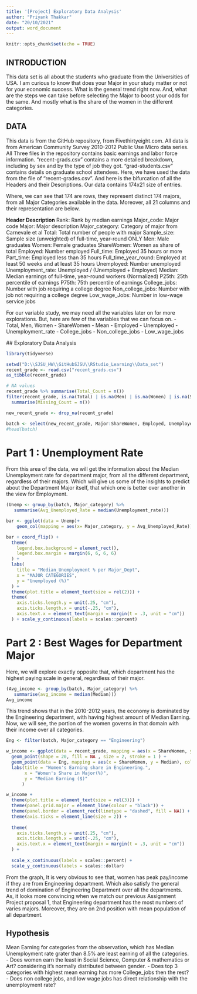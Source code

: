 ```yaml
---
title: '[Project] Exploratory Data Analysis'
author: "Priyank Thakkar"
date: "20/10/2021"
output: word_document
---
```


```r
knitr::opts_chunk$set(echo = TRUE)
```

## INTRODUCTION

This data set is all about the students who graduate from the Universities of USA. I am curious to know that does your Major in your study matter or not for your economic success. What is the general trend right now. And, what are the steps we can take before selecting the Major to boost your odds for the same. And mostly what is the share of the women in the different categories. 

## DATA 

This data is from the GitHub repository, from Fivethirtyeight.com.  All data is from American Community Survey 2010-2012 Public Use Micro data series. All Three files in the repository contains basic earnings and labor force information. “recent-grads.csv” contains a more detailed breakdown, including by sex and by the type of job they got. “grad-students.csv” contains details on graduate school attendees. 
Here, we have used the data from the file of “recent-grades.csv”. And here is the bifurcation of all the Headers and their Descriptions. Our data contains 174x21 size of entries.

Where, we can see that 174 are rows, they represent distinct 174 majors, from all Major Categories available in the data. Moreover, all 21 columns and their representation are below.

**Header**		          **Description** 
Rank:                   Rank by median earnings
Major_code:             Major code
Major:                  Major description
Major_category:         Category of major from Carnevale et al
Total:                  Total number of people with major
Sample_size:            Sample size (unweighted) of full-time, year-round ONLY 
Men:                    Male graduates
Women:                  Female graduates
ShareWomen:             Women as share of total
Employed:               Number employed
Full_time:              Employed 35 hours or more
Part_time:              Employed less than 35 hours
Full_time_year_round:   Employed at least 50 weeks and at least 35 hours
Unemployed:             Number unemployed 
Unemployment_rate:      Unemployed / (Unemployed + Employed)
Median:                 Median earnings of full-time, year-round workers (Normalized)
P25th:                  25th percentile of earnings
P75th:                  75th percentile of earnings
College_jobs:           Number with job requiring a college degree
Non_college_jobs:       Number with job not requiring a college degree
Low_wage_Jobs:          Number in low-wage service jobs



For our variable study, we may need all the variables later on for more explorations. But, here are few of the variables that we can focus on.
 - Total, Men, Women
 - ShareWomen
 - Mean 
 - Employed
 - Unemployed
 - Unemployment_rate
 - College_jobs
 - Non_college_jobs
 - Low_wage_jobs
 
 ## Exploratory Data Analysis

```r
library(tidyverse)

setwd("D:\\SJSU_HW\\GitHubSJSU\\RStudio_Learning\\Data_set")
recent_grade <- read.csv("recent_grads.csv")
as_tibble(recent_grade)
```

```r
# NA values
recent_grade %>% summarise(Total_Count = n())
filter(recent_grade, is.na(Total) | is.na(Men) | is.na(Women) | is.na(ShareWomen)) %>%
  summarise(Missing_Count = n())

new_recent_grade <- drop_na(recent_grade)

batch <- select(new_recent_grade, Major:ShareWomen, Employed, Unemployed,Unemployment_rate, Median, College_jobs, Non_college_jobs, Low_wage_jobs)
#head(batch)
```
# Part 1 : Unemployment Rate
From this area of the data, we will get the information about the Median Unemployment rate for department major, from all the different department, regardless of their majors. Which will give us some of the insights to predict about the Department Major itself, that which one is better over another in the view for Employment. 


```r
(Unemp <- group_by(batch, Major_category) %>%
   summarise(Avg_Unemployed_Rate = median(Unemployment_rate)))
```
```r

bar <- ggplot(data = Unemp)+
    geom_col(mapping = aes(x= Major_category, y = Avg_Unemployed_Rate))

bar + coord_flip() + 
  theme(
    legend.box.background = element_rect(),
    legend.box.margin = margin(6, 6, 6, 6)
  ) + 
  labs(
    title = "Median_Unemployment % per Major_Dept",
    x = "MAJOR CATEGORIES",
    y = "Unemployed (%)"
  ) +
  theme(plot.title = element_text(size = rel(2))) +
  theme(
    axis.ticks.length.y = unit(.25, "cm"),
    axis.ticks.length.x = unit(-.25, "cm"),
    axis.text.x = element_text(margin = margin(t = .3, unit = "cm"))
  ) + scale_y_continuous(labels = scales::percent)

```
# Part 2 : Best Wages for Department Major
Here, we will explore exactly opposite that, which department has the highest paying scale in general, regardless of their major. 
```r
(Avg_income <- group_by(batch, Major_category) %>% 
   summarise(avg_income = median(Median)))
Avg_income
```
This trend shows that in the 2010-2012 years, the economy is dominated by the Engineering department, with having highest amount of Median Earning. Now, we will see, the portion of the women governs in that domain with their income over all categories.

```r
Eng <- filter(batch, Major_category == "Engineering")

w_income <- ggplot(data = recent_grade, mapping = aes(x = ShareWomen, y = Median)) +
  geom_point(shape = 20, fill = NA , size = 2, stroke = 1 ) +
  geom_point(data = Eng, mapping = aes(x = ShareWomen, y = Median), color = 'red', shape = 24, stroke = 2) +
  labs(title = "Women's Earning share in Engineering.",
       x = "Women's Share in Major(%)",
       y = "Median Earning ($)"
      )

w_income + 
  theme(plot.title = element_text(size = rel(3))) +
  theme(panel.grid.major = element_line(colour = "black")) +
  theme(panel.border = element_rect(linetype = "dashed", fill = NA)) +
  theme(axis.ticks = element_line(size = 2)) +
  
  theme(
    axis.ticks.length.y = unit(.25, "cm"),
    axis.ticks.length.x = unit(-.25, "cm"),
    axis.text.x = element_text(margin = margin(t = .3, unit = "cm"))
  ) +
  
  scale_x_continuous(labels = scales::percent) +
  scale_y_continuous(labels = scales::dollar)

```
From the graph, It is very obvious to see that, women has peak pay/income if they are from Engineering department. Which also satisfy the general trend of domination of Engineering Department over all the departments. As, it looks more convincing when we match our previous Assignment Project proposal 1, that Engineering department has the most numbers of varies majors. Moreover, they are on 2nd position with mean population of all department.

## Hypothesis
Mean Earning for categories from the observation, which has Median Unemployment rate grater than 8.5% are least earning of all the categories.
  - Does women earn the least in Social Science, Computer & mathematics or Art? considering it's normally distributed between gender. 
  - Does top 3 categories with highest mean earning has more College_jobs then the rest?
  - Does non college jobs, and low wage jobs has direct relationship with the unemployment rate?